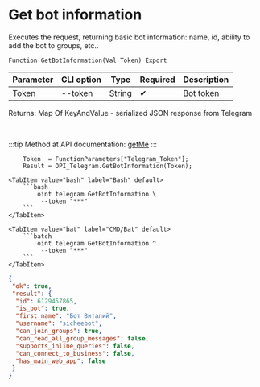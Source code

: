 ﻿---
sidebar_position: 1
description: Get bot information and other functions to work with Telegram in the Open Integration Package, a free open-source integration library for 1C:Enterprise 8, OneScript and CLI
keywords: [1C, 1С, 1С:Enterprise, 1С:Enterprise 8.3, API, Integration, Services, Exchange, OneScript, CLI, Telegram]
---


# Get bot information
 Executes the request, returning basic bot information: name, id, ability to add the bot to groups, etc..



`Function GetBotInformation(Val Token) Export`

  | Parameter | CLI option | Type | Required | Description |
  |-|-|-|-|-|
  | Token | --token | String | &#x2714; | Bot token |

  
  Returns:  Map Of KeyAndValue - serialized JSON response from Telegram

<br/>

:::tip
Method at API documentation: [getMe](https://core.telegram.org/bots/api#getme)
:::
<br/>


```bsl title="1C:Enterprise/OneScript code example"
    Token  = FunctionParameters["Telegram_Token"];
    Result = OPI_Telegram.GetBotInformation(Token);
```
 

 <Tabs>
  
    <TabItem value="bash" label="Bash" default>
        ```bash
            oint telegram GetBotInformation \
             --token "***"
        ```
    </TabItem>
  
    <TabItem value="bat" label="CMD/Bat" default>
        ```batch
            oint telegram GetBotInformation ^
             --token "***"
        ```
    </TabItem>
</Tabs>


```json title="Result"
{
 "ok": true,
 "result": {
  "id": 6129457865,
  "is_bot": true,
  "first_name": "Бот Виталий",
  "username": "sicheebot",
  "can_join_groups": true,
  "can_read_all_group_messages": false,
  "supports_inline_queries": false,
  "can_connect_to_business": false,
  "has_main_web_app": false
 }
}
```

